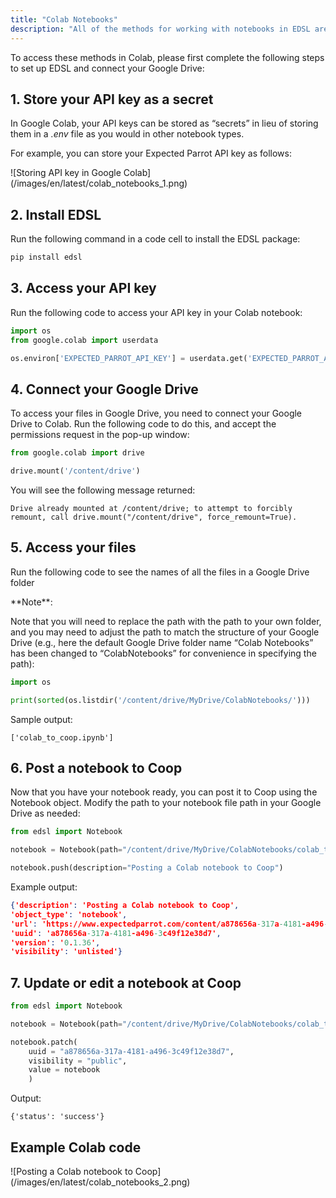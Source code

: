 ```yaml
---
title: "Colab Notebooks"
description: "All of the methods for working with notebooks in EDSL are available in Colab."
---
```


To access these methods in Colab, please first complete the following steps to set up EDSL and connect your Google Drive:

## 1. Store your API key as a secret

In Google Colab, your API keys can be stored as “secrets” in lieu of storing them in a *.env* file as you would in other notebook types.

For example, you can store your Expected Parrot API key as follows:

<Frame>
![Storing API key in Google Colab](/images/en/latest/colab_notebooks_1.png)
</Frame>

## 2. Install EDSL

Run the following command in a code cell to install the EDSL package:

```python
pip install edsl
```

## 3. Access your API key

Run the following code to access your API key in your Colab notebook:

```python
import os
from google.colab import userdata

os.environ['EXPECTED_PARROT_API_KEY'] = userdata.get('EXPECTED_PARROT_API_KEY')
```

## 4. Connect your Google Drive

To access your files in Google Drive, you need to connect your Google Drive to Colab. Run the following code to do this, and accept the permissions request in the pop-up window:

```python
from google.colab import drive

drive.mount('/content/drive')
```

You will see the following message returned:

```
Drive already mounted at /content/drive; to attempt to forcibly remount, call drive.mount("/content/drive", force_remount=True).
```

## 5. Access your files

Run the following code to see the names of all the files in a Google Drive folder

<Note>
**Note**:

Note that you will need to replace the path with the path to your own folder, and you may need to adjust the path to match the structure of your Google Drive (e.g., here the default Google Drive folder name “Colab Notebooks” has been changed to “ColabNotebooks” for convenience in specifying the path):
</Note>

```python
import os

print(sorted(os.listdir('/content/drive/MyDrive/ColabNotebooks/')))
```

Sample output:

```
['colab_to_coop.ipynb']
```

## 6. Post a notebook to Coop

Now that you have your notebook ready, you can post it to Coop using the Notebook object. Modify the path to your notebook file path in your Google Drive as needed:

```python
from edsl import Notebook

notebook = Notebook(path="/content/drive/MyDrive/ColabNotebooks/colab_to_coop.ipynb")

notebook.push(description="Posting a Colab notebook to Coop")
```

Example output:

```json
{'description': 'Posting a Colab notebook to Coop',
'object_type': 'notebook',
'url': 'https://www.expectedparrot.com/content/a878656a-317a-4181-a496-3c49f12e38d7',
'uuid': 'a878656a-317a-4181-a496-3c49f12e38d7',
'version': '0.1.36',
'visibility': 'unlisted'}
```

## 7. Update or edit a notebook at Coop

```python
from edsl import Notebook

notebook = Notebook(path="/content/drive/MyDrive/ColabNotebooks/colab_to_coop.ipynb")

notebook.patch(
    uuid = "a878656a-317a-4181-a496-3c49f12e38d7",
    visibility = "public",
    value = notebook
    )
```

Output:

```
{'status': 'success'}
```

## Example Colab code

<Frame>
![Posting a Colab notebook to Coop](/images/en/latest/colab_notebooks_2.png)
</Frame>

